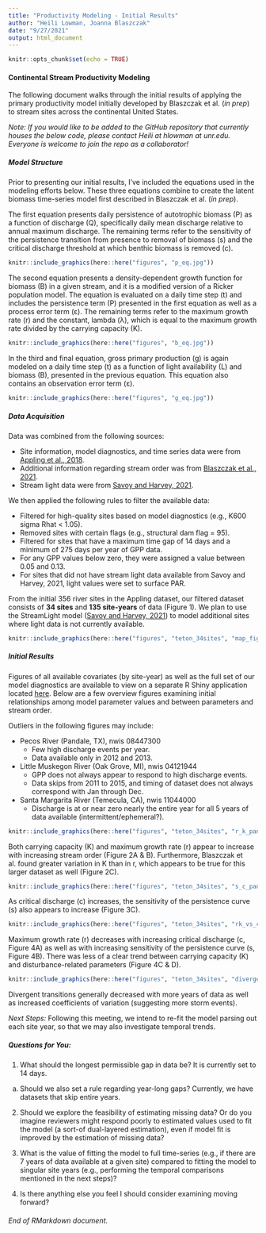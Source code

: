 ```yaml
---
title: "Productivity Modeling - Initial Results"
author: "Heili Lowman, Joanna Blaszczak"
date: "9/27/2021"
output: html_document
---
```


```r
knitr::opts_chunk$set(echo = TRUE)
```

#### Continental Stream Productivity Modeling

The following document walks through the initial results of applying the primary productivity model initially developed by Blaszczak et al. (*in prep*) to stream sites across the continental United States.

*Note: If you would like to be added to the GitHub repository that currently houses the below code, please contact Heili at hlowman at unr.edu. Everyone is welcome to join the repo as a collaborator!*

##### Model Structure

Prior to presenting our initial results, I've included the equations used in the modeling efforts below. These three equations combine to create the latent biomass time-series model first described in Blaszczak et al. (*in prep*).

The first equation presents daily persistence of autotrophic biomass (P) as a function of discharge (Q), specifically daily mean discharge relative to annual maximum discharge. The remaining terms refer to the sensitivity of the persistence transition from presence to removal of biomass (s) and the critical discharge threshold at which benthic biomass is removed (c).

```r

knitr::include_graphics(here::here("figures", "p_eq.jpg"))

```

The second equation presents a density-dependent growth function for biomass (B) in a given stream, and it is a modified version of a Ricker population model. The equation is evaluated on a daily time step (t) and includes the persistence term (P) presented in the first equation as well as a process error term (ε). The remaining terms refer to the maximum growth rate (r) and the constant, lambda (λ), which is equal to the maximum growth rate divided by the carrying capacity (K).

```r

knitr::include_graphics(here::here("figures", "b_eq.jpg"))

```

In the third and final equation, gross primary production (g) is again modeled on a daily time step (t) as a function of light availability (L) and biomass (B), presented in the previous equation. This equation also contains an observation error term (ε).

```r

knitr::include_graphics(here::here("figures", "g_eq.jpg"))

```

##### Data Acquisition

Data was combined from the following sources:

- Site information, model diagnostics, and time series data were from [Appling et al., 2018](https://www.sciencebase.gov/catalog/item/59bff507e4b091459a5e0982).
- Additional information regarding stream order was from [Blaszczak et al., 2021](https://www.sciencebase.gov/catalog/item/606f60afd34ef99870188ee5).
- Stream light data were from [Savoy and Harvey, 2021](https://www.sciencebase.gov/catalog/item/5f974adfd34e198cb77db168).

We then applied the following rules to filter the available data:

- Filtered for high-quality sites based on model diagnostics (e.g., K600 sigma Rhat < 1.05).
- Removed sites with certain flags (e.g., structural dam flag = 95).
- Filtered for sites that have a maximum time gap of 14 days and a minimum of 275 days per year of GPP data.
- For any GPP values below zero, they were assigned a value between 0.05 and 0.13.
- For sites that did not have stream light data available from Savoy and Harvey, 2021, light values were set to surface PAR.

From the initial 356 river sites in the Appling dataset, our filtered dataset consists of **34 sites** and **135 site-years** of data (Figure 1). We plan to use the StreamLight model ([Savoy and Harvey, 2021](https://www.sciencebase.gov/catalog/item/5f974adfd34e198cb77db168)) to model additional sites where light data is not currently available.

```r

knitr::include_graphics(here::here("figures", "teton_34sites", "map_fig_34sites.png"))

```

##### Initial Results

Figures of all available covariates (by site-year) as well as the full set of our model diagnostics are available to view on a separate R Shiny application located [here](https://hlowman.shinyapps.io/shiny/). Below are a few overview figures examining initial relationships among model parameter values and between parameters and stream order.

Outliers in the following figures may include:

- Pecos River (Pandale, TX), nwis 08447300
     - Few high discharge events per year.
     - Data available only in 2012 and 2013.
     
- Little Muskegon River (Oak Grove, MI), nwis 04121944
     - GPP does not always appear to respond to high discharge events.
     - Data skips from 2011 to 2015, and timing of dataset does not always correspond with Jan through Dec.
     
- Santa Margarita River (Temecula, CA), nwis 11044000
     - Discharge is at or near zero nearly the entire year for all 5 years of data available (intermittent/ephemeral?).

```r

knitr::include_graphics(here::here("figures", "teton_34sites", "r_k_paneled.jpg"))

```

Both carrying capacity (K) and maximum growth rate (r) appear to increase with increasing stream order (Figure 2A & B). Furthermore, Blaszczak et al. found greater variation in K than in r, which appears to be true for this larger dataset as well (Figure 2C).

```r

knitr::include_graphics(here::here("figures", "teton_34sites", "s_c_paneled.jpg"))

```

As critical discharge (c) increases, the sensitivity of the persistence curve (s) also appears to increase (Figure 3C).

```r

knitr::include_graphics(here::here("figures", "teton_34sites", "rk_vs_cs.jpg"))

```

Maximum growth rate (r) decreases with increasing critical discharge (c, Figure 4A) as well as with increasing sensitivity of the persistence curve (s, Figure 4B). There was less of a clear trend between carrying capacity (K) and disturbance-related parameters (Figure 4C & D).

```r

knitr::include_graphics(here::here("figures", "teton_34sites", "divergences_paneled.jpg"))

```

Divergent transitions generally decreased with more years of data as well as increased coefficients of variation (suggesting more storm events).

*Next Steps:* Following this meeting, we intend to re-fit the model parsing out each site year, so that we may also investigate temporal trends.

##### Questions for You:

(1) What should the longest permissible gap in data be? It is currently set to 14 days.

(a) Should we also set a rule regarding year-long gaps? Currently, we have datasets that skip entire years.

(2) Should we explore the feasibility of estimating missing data? Or do you imagine reviewers might respond poorly to estimated values used to fit the model (a sort-of dual-layered estimation), even if model fit is improved by the estimation of missing data?

(3) What is the value of fitting the model to full time-series (e.g., if there are 7 years of data available at a given site) compared to fitting the model to singular site years (e.g., performing the temporal comparisons mentioned in the next steps)?

(4) Is there anything else you feel I should consider examining moving forward?

###### End of RMarkdown document.

